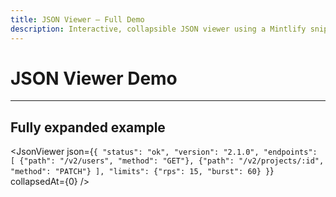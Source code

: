 ```yaml
---
title: JSON Viewer — Full Demo
description: Interactive, collapsible JSON viewer using a Mintlify snippet.
---
```



# JSON Viewer Demo

<JsonViewer json={DEMO_JSON} collapsedAt={1} />

---

## Fully expanded example

<JsonViewer json={`{
  "status": "ok",
  "version": "2.1.0",
  "endpoints": [
    {"path": "/v2/users", "method": "GET"},
    {"path": "/v2/projects/:id", "method": "PATCH"}
  ],
  "limits": {"rps": 15, "burst": 60}
}`} collapsedAt={0} />
